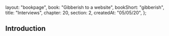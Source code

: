   layout: "bookpage",
  book: "Gibberish to a website",
  bookShort: "gibberish",
  title: "Interviews",
  chapter: 20,
  section: 2,
  createdAt: "05/05/20",
};

## Introduction
